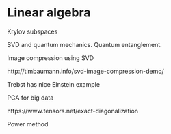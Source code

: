 # Linear algebra

Krylov subspaces

SVD and quantum mechanics. Quantum entanglement.

Image compression using SVD 

http://timbaumann.info/svd-image-compression-demo/

Trebst has nice Einstein example

PCA for big data

https://www.tensors.net/exact-diagonalization

Power method